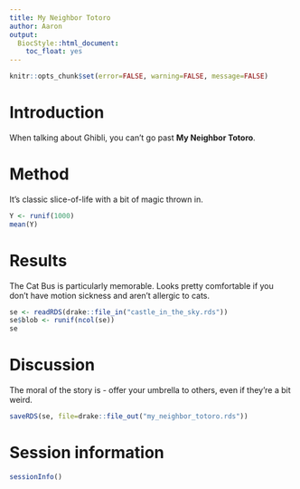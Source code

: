 ```yaml
---
title: My Neighbor Totoro 
author: Aaron
output:
  BiocStyle::html_document:
    toc_float: yes
---   
```


```r
knitr::opts_chunk$set(error=FALSE, warning=FALSE, message=FALSE)
```

# Introduction

When talking about Ghibli, you can't go past **My Neighbor Totoro**.

# Method

It's classic slice-of-life with a bit of magic thrown in.

```r
Y <- runif(1000)
mean(Y)
```

# Results

The Cat Bus is particularly memorable. 
Looks pretty comfortable if you don't have motion sickness and aren't allergic to cats.

```r
se <- readRDS(drake::file_in("castle_in_the_sky.rds"))
se$blob <- runif(ncol(se))
se
```

# Discussion

The moral of the story is - offer your umbrella to others, even if they're a bit weird.

```r
saveRDS(se, file=drake::file_out("my_neighbor_totoro.rds"))
```

# Session information

```r
sessionInfo()
```

